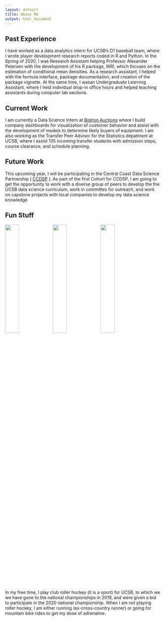 ```yaml
--- 
layout: default 
title: About Me 
output: html_document
---
```


## Past Experience

I have worked as a data analytics intern for UCSB's D1 baseball team,
where I wrote player development research reports coded in R and Python.
In the Spring of 2020, I was Research Assistant helping Professor
Alexander Petersen with the development of his R package, WRI, which
focuses on the estimation of conditional mean densities. As a research
assistant, I helped with the formula interface, package documentation,
and creation of the package vignette. At the same time, I wasan
Undergraduate Learning Assistant, where I held individual drop-in office
hours and helped teaching assistants during computer lab sections.

## Current Work

I am currently a Data Science Intern at [BigIron
Auctions](https://www.bigiron.com/AboutUs) where I build company
dashboards for visualization of customer behavior and assist with the
development of models to determine likely buyers of equipment. I am also
working as the Transfer Peer Advisor for the Statistics depatment at
UCSB, where I assist 135 incoming transfer students with admission
steps, course clearance, and schedule planning.

## Future Work

This upcoming year, I will be participating in the Central Coast Data
Science Partnership (
[CCDSP](https://centralcoastdatascience.org/news/all/2020/ucsb-names-first-cohort-nsf-fellows)
). As part of the first Cohort for CCDSP, I am going to get the
opportunity to work with a diverse group of peers to develop the the
UCSB data science curriculum, work in committes for outreach, and work
on capstone projects with local companies to develop my data science
knowledge

## Fun Stuff

<img src = "img/hockey.jpeg" width="30%"/>
<img src = "img/marathon.jpeg" width="30%"/>
<img src = "img/mountainbike.jpeg"  width="30%"/> 

In my free time, I play club roller hockey (it is a sport) for UCSB, to
which we we have gone to the national championships in 2019, and were
given a bid to participate in the 2020 national championship. When I am
not playing roller hockey, I am either running (ex-cross-country runner)
or going for mountain bike rides to get my dose of adrenaline.
